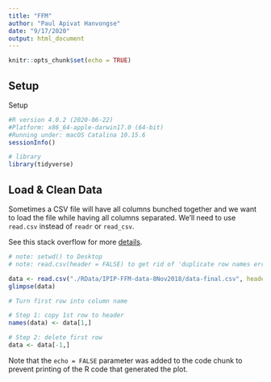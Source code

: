 ```yaml
---
title: "FFM"
author: "Paul Apivat Hanvongse"
date: "9/17/2020"
output: html_document
---
```


```r
knitr::opts_chunk$set(echo = TRUE)
```

## Setup

Setup

```r
#R version 4.0.2 (2020-06-22)
#Platform: x86_64-apple-darwin17.0 (64-bit)
#Running under: macOS Catalina 10.15.6
sessionInfo()

# library
library(tidyverse)
```

## Load & Clean Data

Sometimes a CSV file will have all columns bunched together and we want to load the file while having all columns separated. We'll need to use `read.csv` instead of `readr` or `read_csv`.

See this stack overflow for more [details](https://stackoverflow.com/questions/27585857/reading-a-file-in-r-columns-are-separated-with-multiple-space).

```r
# note: setwd() to Desktop
# note: read.csv(header = FALSE) to get rid of 'duplicate row names error', fix later

data <- read.csv("./RData/IPIP-FFM-data-8Nov2018/data-final.csv", header = FALSE, strip.white = T, sep = '')
glimpse(data)

# Turn first row into column name

# Step 1: copy 1st row to header
names(data) <- data[1,]

# Step 2: delete first row
data <- data[-1,]

```

Note that the `echo = FALSE` parameter was added to the code chunk to prevent printing of the R code that generated the plot.
